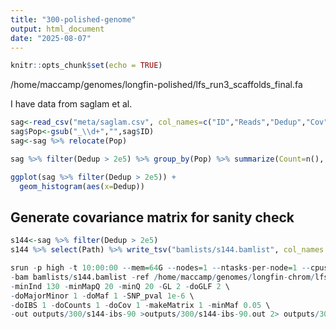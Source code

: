 ```yaml
---
title: "300-polished-genome"
output: html_document
date: "2025-08-07"
---
```


```r
knitr::opts_chunk$set(echo = TRUE)
```

/home/maccamp/genomes/longfin-polished/lfs_run3_scaffolds_final.fa

I have data from saglam et al.

```r
sag<-read_csv("meta/saglam.csv", col_names=c("ID","Reads","Dedup","Cov")) %>% mutate(Path=paste0("data/polish-saglam/",ID,".sort.flt.bam"))
sag$Pop<-gsub("_\\d+","",sag$ID)
sag<-sag %>% relocate(Pop)
```

```r
sag %>% filter(Dedup > 2e5) %>% group_by(Pop) %>% summarize(Count=n(), Mean=mean(Dedup), Median=median(Dedup))
```

```r
ggplot(sag %>% filter(Dedup > 2e5)) +
  geom_histogram(aes(x=Dedup)) 
```


## Generate covariance matrix for sanity check

```r
s144<-sag %>% filter(Dedup > 2e5)
s144 %>% select(Path) %>% write_tsv("bamlists/s144.bamlist", col_names = FALSE)
```

```r
srun -p high -t 10:00:00 --mem=64G --nodes=1 --ntasks-per-node=1 --cpus-per-task=12  $HOME/angsd/angsd -P 12  \
-bam bamlists/s144.bamlist -ref /home/maccamp/genomes/longfin-chrom/lfs_final_scaff_assembly.fasta \
-minInd 130 -minMapQ 20 -minQ 20 -GL 2 -doGLF 2 \
-doMajorMinor 1 -doMaf 1 -SNP_pval 1e-6 \
-doIBS 1 -doCounts 1 -doCov 1 -makeMatrix 1 -minMaf 0.05 \
-out outputs/300/s144-ibs-90 >outputs/300/s144-ibs-90.out 2> outputs/300/s144-ibs-90.err &
```
